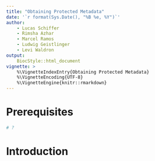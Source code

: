 ```yaml
---
title: "Obtaining Protected Metadata"
date: '`r format(Sys.Date(), "%B %e, %Y")`'
author:
    - Lucas Schiffer
    - Rimsha Azhar
    - Marcel Ramos
    - Ludwig Geistlinger
    - Levi Waldron
output:
    BiocStyle::html_document
vignette: >
    %\VignetteIndexEntry{Obtaining Protected Metadata}
    %\VignetteEncoding{UTF-8}
    %\VignetteEngine{knitr::rmarkdown}
---
```


# Prerequisites

```r
# ?
```

# Introduction
